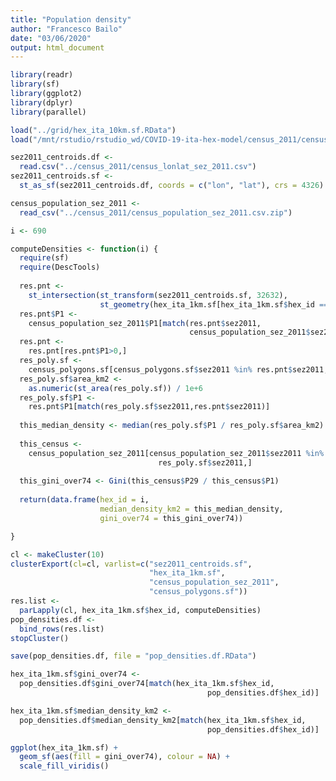 ```yaml
---
title: "Population density"
author: "Francesco Bailo"
date: "03/06/2020"
output: html_document
---
```


```r
library(readr)
library(sf)
library(ggplot2)
library(dplyr)
library(parallel)

load("../grid/hex_ita_10km.sf.RData")
load("/mnt/rstudio/rstudio_wd/COVID-19-ita-hex-model/census_2011/census_polygons.sf.RData")
```


```r
sez2011_centroids.df <- 
  read.csv("../census_2011/census_lonlat_sez_2011.csv")
sez2011_centroids.sf <-
  st_as_sf(sez2011_centroids.df, coords = c("lon", "lat"), crs = 4326)

census_population_sez_2011 <-
  read_csv("../census_2011/census_population_sez_2011.csv.zip")


```


```r

i <- 690

computeDensities <- function(i) {
  require(sf)
  require(DescTools)
  
  res.pnt <- 
    st_intersection(st_transform(sez2011_centroids.sf, 32632),
                    st_geometry(hex_ita_1km.sf[hex_ita_1km.sf$hex_id == i,]))
  res.pnt$P1 <-
    census_population_sez_2011$P1[match(res.pnt$sez2011, 
                                        census_population_sez_2011$sez2011)]
  res.pnt <- 
    res.pnt[res.pnt$P1>0,]
  res_poly.sf <- 
    census_polygons.sf[census_polygons.sf$sez2011 %in% res.pnt$sez2011,]
  res_poly.sf$area_km2 <- 
    as.numeric(st_area(res_poly.sf)) / 1e+6
  res_poly.sf$P1 <- 
    res.pnt$P1[match(res_poly.sf$sez2011,res.pnt$sez2011)]
  
  this_median_density <- median(res_poly.sf$P1 / res_poly.sf$area_km2)
  
  this_census <- 
    census_population_sez_2011[census_population_sez_2011$sez2011 %in%
                                 res_poly.sf$sez2011,]
  
  this_gini_over74 <- Gini(this_census$P29 / this_census$P1) 
  
  return(data.frame(hex_id = i,
                    median_density_km2 = this_median_density,
                    gini_over74 = this_gini_over74))

}

cl <- makeCluster(10)
clusterExport(cl=cl, varlist=c("sez2011_centroids.sf", 
                               "hex_ita_1km.sf", 
                               "census_population_sez_2011",
                               "census_polygons.sf"))
res.list <- 
  parLapply(cl, hex_ita_1km.sf$hex_id, computeDensities)
pop_densities.df <- 
  bind_rows(res.list)
stopCluster()

save(pop_densities.df, file = "pop_densities.df.RData")

hex_ita_1km.sf$gini_over74 <- 
  pop_densities.df$gini_over74[match(hex_ita_1km.sf$hex_id,
                                            pop_densities.df$hex_id)]

hex_ita_1km.sf$median_density_km2 <- 
  pop_densities.df$median_density_km2[match(hex_ita_1km.sf$hex_id,
                                            pop_densities.df$hex_id)]

ggplot(hex_ita_1km.sf) +
  geom_sf(aes(fill = gini_over74), colour = NA) +
  scale_fill_viridis()
```

